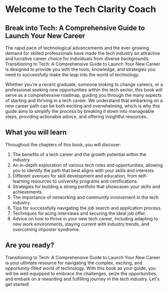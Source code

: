 # Welcome to the Tech Clarity Coach

## Break into Tech: A Comprehensive Guide to Launch Your New Career

The rapid pace of technological advancements and the ever-growing demand for skilled professionals have made the tech industry an attractive and lucrative career choice for individuals from diverse backgrounds. Transitioning to Tech: A Comprehensive Guide to Launch Your New Career is designed to provide you with the tools, knowledge, and strategies you need to successfully make the leap into the world of technology.

Whether you're a recent graduate, someone looking to change careers, or a professional seeking new opportunities within the tech sector, this book will serve as a comprehensive roadmap, guiding you through the many aspects of starting and thriving in a tech career. We understand that embarking on a new career path can be both exciting and overwhelming, which is why this guide aims to simplify the process by breaking it down into manageable steps, providing actionable advice, and offering insightful resources.

## What you will learn

Throughout the chapters of this book, you will discover:

1. The benefits of a tech career and the growth potential within the industry.
2. An in-depth exploration of various tech roles and opportunities, allowing you to identify the path that best aligns with your skills and interests.
3. Different avenues for skill development and education, from self-learning resources to university programs and certifications.
4. Strategies for building a strong portfolio that showcases your skills and achievements.
5. The importance of networking and community involvement in the tech industry.
6. Tips for successfully navigating the job search and application process.
7. Techniques for acing interviews and securing the ideal job offer.
8. Advice on how to thrive in your new tech career, including adapting to new work environments, staying current with industry trends, and overcoming imposter syndrome.

## Are you ready?

Transitioning to Tech: A Comprehensive Guide to Launch Your New Career is your ultimate resource for navigating the complex, exciting, and opportunity-filled world of technology. With this book as your guide, you will be well-equipped to embrace the challenges, seize the opportunities, and embark on a rewarding and fulfilling journey in the tech industry. Let's get started!
